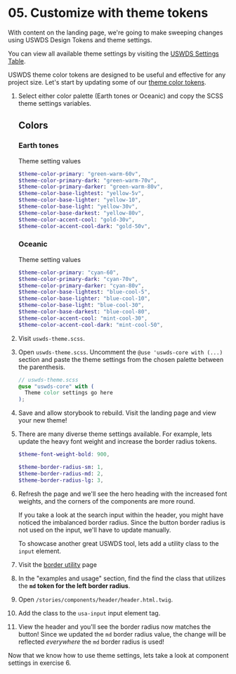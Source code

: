 
# 05. Customize with theme tokens

With content on the landing page, we're going to make sweeping changes using USWDS Design Tokens and theme settings.

You can view all available theme settings by visiting the [USWDS Settings Table](https://designsystem.digital.gov/documentation/settings/#general-settings-2).

USWDS theme color tokens are designed to be useful and effective for any project size. Let's start by updating some of our [theme color tokens](https://designsystem.digital.gov/documentation/settings/#color-settings-2).

1. Select either color palette (Earth tones or Oceanic) and copy the SCSS theme settings variables.

      ## Colors
      
      ### Earth tones
      <ColorPalette>
        <ColorItem
          title="Base"
          subtitle="Base colors"
          colors={{
            'yellow-5v': '#fff5c2',
            'yellow-10': '#f5e6af',
            'yellow-30v': '#ddaa01',
            'yellow-80v': '#422d19',
          }}
        />
        <ColorItem
          title="Primary"
          colors={{
            'green-warm-60v': '#5a6613',
            'green-warm-70v': '#4b4e10',
          }}
        />
        <ColorItem
          title="Accent"
          colors={{
            'gold-30v': '#e5a000',
          }}
        />
      </ColorPalette>

      Theme setting values

      ```scss
      $theme-color-primary: "green-warm-60v",
      $theme-color-primary-dark: "green-warm-70v",
      $theme-color-primary-darker: "green-warm-80v",
      $theme-color-base-lightest: "yellow-5v",
      $theme-color-base-lighter: "yellow-10",
      $theme-color-base-light: "yellow-30v",
      $theme-color-base-darkest: "yellow-80v",
      $theme-color-accent-cool: "gold-30v",
      $theme-color-accent-cool-dark: "gold-50v",
      ```

      <h3>Oceanic</h3>
      <ColorPalette>
        <ColorItem
          title="Base"
          subtitle="Base colors"
          colors={{
            'blue-cool-5': '#e7f2f5',
            'blue-cool-10': '#dae9ee',
            'blue-cool-30': '#82b4c9',
            'blue-cool-80': '#14333d',
          }}
        />
        <ColorItem
          title="Primary"
          colors={{
            'cyan-60': '#2a646d',
            'cyan-70v': '#0e4f5c',
          }}
        />
        <ColorItem
          title="Accent"
          colors={{
            'mint-cool-30': '#6fbab3',
          }}
        />
      </ColorPalette>

      Theme setting values

      ```scss
      $theme-color-primary: "cyan-60",
      $theme-color-primary-dark: "cyan-70v",
      $theme-color-primary-darker: "cyan-80v",
      $theme-color-base-lightest: "blue-cool-5",
      $theme-color-base-lighter: "blue-cool-10",
      $theme-color-base-light: "blue-cool-30",
      $theme-color-base-darkest: "blue-cool-80",
      $theme-color-accent-cool: "mint-cool-30",
      $theme-color-accent-cool-dark: "mint-cool-50",
      ```

1. Visit `uswds-theme.scss`.
1. Open `uswds-theme.scss`. Uncomment the `@use 'uswds-core with (...)` section and paste the theme settings from the chosen palette between the parenthesis.
    ```scss
    // uswds-theme.scss
    @use "uswds-core" with (
      Theme color settings go here
    );
    ```
1. Save and allow storybook to rebuild. Visit the landing page and view your new theme!
1. There are many diverse theme settings available. For example, lets update the heavy font weight and increase the border radius tokens.
    ```scss
    $theme-font-weight-bold: 900,

    $theme-border-radius-sm: 1,
    $theme-border-radius-md: 2,
    $theme-border-radius-lg: 3,
    ```
1. Refresh the page and we'll see the hero heading with the increased font weights, and the corners of the components are more round.

    If you take a look at the search input within the header, you might have noticed the imbalanced border radius. Since the button border radius is not used on the input, we'll have to update manually.

    To showcase another great USWDS tool, lets add a utility class to the `input` element.

1. Visit the [border utility](https://designsystem.digital.gov/utilities/border/) page
1. In the "examples and usage" section, find the find the class that utilizes the **`md` token for the left border radius**.
1. Open `/stories/components/header/header.html.twig`.
1. Add the class to the `usa-input` input element tag.
1. View the header and you'll see the border radius now matches the button! Since we updated the `md` border radius value, the change will be reflected _everywhere_ the `md` border radius is used!

Now that we know how to use theme settings, lets take a look at component settings in exercise 6.
